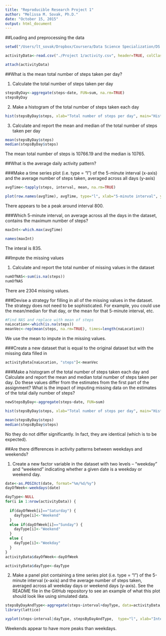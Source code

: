 ```yaml
---
title: "Reproducible Research Project 1"
author: "Melissa M. Sovak, Ph.D."
date: "October 15, 2015"
output: html_document
---
```


##Loading and preprocessing the data

```r
setwd("/Users/lt_sovak/Dropbox/Coursera/Data Science Specialization/DS Course 5")

activityData<-read.csv("./Project 1/activity.csv", header=TRUE, colClasses=c("numeric", "character", "numeric"), stringsAsFactors=FALSE)

attach(activityData)
```

##What is the mean total number of steps taken per day?

1.  Calculate the total number of steps taken per day

```r
stepsByDay<-aggregate(steps~date, FUN=sum, na.rm=TRUE)
stepsByDay
```

2.  Make a histogram of the total number of steps taken each day

```r
hist(stepsByDay$steps, xlab="Total number of steps per day", main="Histogram of total number of steps taken each day", col="purple")
```

3.  Calculate and report the mean and median of the total number of steps taken per day

```r
mean(stepsByDay$steps)
median(stepsByDay$steps)
```

The mean total number of steps is 10766.19 and the median is 10765.


##What is the average daily activity pattern?

###Make a time series plot (i.e. type = "l") of the 5-minute interval (x-axis) and the average number of steps taken, averaged across all days (y-axis)
```r
avgTime<-tapply(steps, interval, mean, na.rm=TRUE)

plot(row.names(avgTime), avgTime, type="l", xlab="5-minute interval", ylab="Average across all days", man="Average nmber of steps taken", col="purple")
```

There appears to be a peak around interval 800.

###Which 5-minute interval, on average across all the days in the dataset, contains the maximum number of steps?

```r
maxInt<-which.max(avgTime)

names(maxInt)

```

The interal is 835.

##Impute the missing values

1.  Calculate and report the total number of missing values in the dataset

```r
numOfNAS<-sum(is.na(steps))
numOfNAS
```

There are 2304 missing values.

###Devise a strategy for filling in all of the missing values in the dataset. The strategy does not need to be sophisticated. For example, you could use the mean/median for that day, or the mean for that 5-minute interval, etc.

```r
#Find NAS and replace with mean of steps
naLocation<-which(is.na(steps))
meanVec<-rep(mean(steps, na.rm=TRUE), times=length(naLocation))
```

We use the mean to impute in the missing values.

###Create a new dataset that is equal to the original dataset but with the missing data filled in

```r
activityData[naLocation, "steps"]<-meanVec
```

###Make a histogram of the total number of steps taken each day and Calculate and report the mean and median total number of steps taken per day. Do these values differ from the estimates from the first part of the assignment? What is the impact of imputing missing data on the estimates of the total daily number of steps?

```r
newStepsByDay<-aggregate(steps~date, FUN=sum)

hist(stepsByDay$steps, xlab="Total number of steps per day", main="Histogram of total number of steps taken each day", col="purple")

mean(stepsByDay$steps)
median(stepsByDay$steps)
```
No they do not differ significantly.  In fact, they are identical (which is to be expected).

##Are there differences in activity patterns between weekdays and weekends?

1.  Create a new factor variable in the dataset with two levels – “weekday” and “weekend” indicating whether a given date is a weekday or weekend day.
```r
date<-as.POSIXct(date, format="%m/%d/%y")
dayOfWeek<-weekdays(date)

dayType<-NULL
for(i in 1:nrow(activityData)) {
  
  if(dayOfWeek[i]=="Saturday") {
    dayType[i]<-"Weekend"
  }
  else if(dayOfWeek[i]=="Sunday") {
    dayType[i]<-"Weekend"
  }
  else {
    dayType[i]<-"Weekday"
  }
}
activityData$dayOfWeek<-dayOfWeek

activityData$dayType<-dayType

```

2.  Make a panel plot containing a time series plot (i.e. type = "l") of the 5-minute interval (x-axis) and the average number of steps taken, averaged across all weekday days or weekend days (y-axis). See the README file in the GitHub repository to see an example of what this plot should look like using simulated data.

```r
stepsByDayAndType<-aggregate(steps~interval+dayType, data=activityData, mean)
library(lattice)

xyplot(steps~interval|dayType, stepsByDayAndType,  type="l", xlab="Interval", ylab="Number of Steps", layout=c(1,2))
```

Weekends appear to have more peaks than weekdays.
